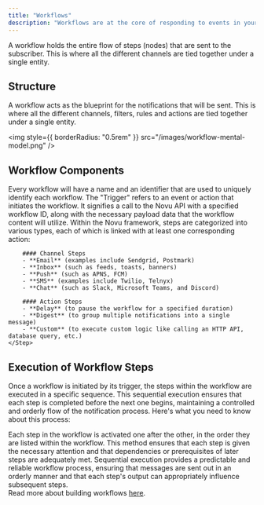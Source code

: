 ```yaml
---
title: "Workflows"
description: "Workflows are at the core of responding to events in your system with notifications. Novu Framework enables you to declare type-safe, validated, and version-controlled Workflows with code."
---
```


A workflow holds the entire flow of steps (nodes) that are sent to the subscriber. This is where all the different channels are tied together under a single entity.

## Structure

A workflow acts as the blueprint for the notifications that will be sent. This is where all the different channels, filters, rules and actions are tied together under a single entity.

<img
  style={{ borderRadius: "0.5rem" }}
  src="/images/workflow-mental-model.png"
/>

## Workflow Components

<Steps>
    <Step title="Name and Identifier">
        Every workflow will have a name and an identifier that are used to uniquely identify each workflow.
    </Step>
    <Step title="Trigger">
        The "Trigger" refers to an event or action that initiates the workflow. It signifies a call to the Novu API with a specified workflow ID, along with the necessary payload data that the workflow content will utilize.
    </Step>
    <Step title="Steps">
        Within the Novu framework, steps are categorized into various types, each of which is linked with at least one corresponding action:

        #### Channel Steps
        - **Email** (examples include Sendgrid, Postmark)
        - **Inbox** (such as feeds, toasts, banners)
        - **Push** (such as APNS, FCM)
        - **SMS** (examples include Twilio, Telnyx)
        - **Chat** (such as Slack, Microsoft Teams, and Discord)

        #### Action Steps
        - **Delay** (to pause the workflow for a specified duration)
        - **Digest** (to group multiple notifications into a single message)
        - **Custom** (to execute custom logic like calling an HTTP API, database query, etc.)
    </Step>

</Steps>

## Execution of Workflow Steps

Once a workflow is initiated by its trigger, the steps within the workflow are executed in a specific sequence. This sequential execution ensures that each step is completed before the next one begins, maintaining a controlled and orderly flow of the notification process. Here's what you need to know about this process:

Each step in the workflow is activated one after the other, in the order they are listed within the workflow. This method ensures that each step is given the necessary attention and that dependencies or prerequisites of later steps are adequately met.
Sequential execution provides a predictable and reliable workflow process, ensuring that messages are sent out in an orderly manner and that each step's output can appropriately influence subsequent steps.
<br />
Read more about building workflows [here](/workflow/introduction).